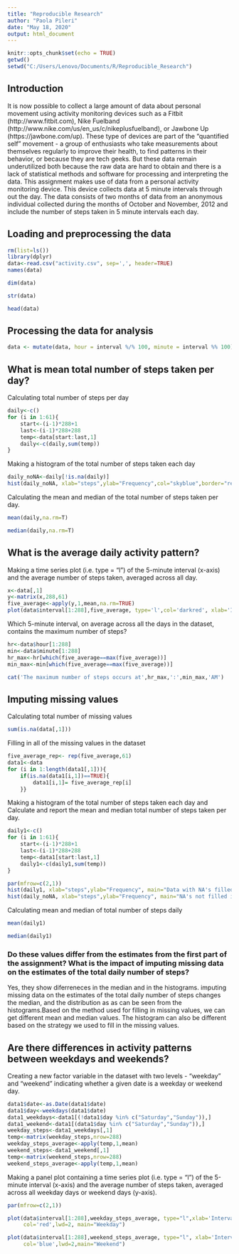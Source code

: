 ```yaml
---
title: "Reproducible Research"
author: "Paola Pileri"
date: "May 18, 2020"
output: html_document
---
```


```r
knitr::opts_chunk$set(echo = TRUE)
getwd()
setwd("C:/Users/Lenovo/Documents/R/Reproducible_Research")
```

## Introduction 

It is now possible to collect a large amount of data about personal movement using activity monitoring devices such as a Fitbit (http://www.fitbit.com), Nike Fuelband (http://www.nike.com/us/en_us/c/nikeplusfuelband), or Jawbone Up (https://jawbone.com/up). These type of devices are part of the "quantified self" movement - a group of enthusiasts who take measurements about themselves regularly to improve their health, to find patterns in their behavior, or because they are tech geeks. But these data remain underutilized both because the raw data are hard to obtain and there is a lack of statistical methods and software for processing and interpreting the data. This assignment makes use of data from a personal activity monitoring device. This device collects data at 5 minute intervals through out the day. The data consists of two months of data from an anonymous individual collected during the months of October and November, 2012 and include the number of steps taken in 5 minute intervals each day.

## Loading and preprocessing the data

```r
rm(list=ls())
library(dplyr)
data<-read.csv("activity.csv", sep=',', header=TRUE)
names(data)
```

```r
dim(data)
```

```r
str(data)
```

```r
head(data)
```

## Processing the data for analysis

```r
data <- mutate(data, hour = interval %/% 100, minute = interval %% 100)
```

## What is mean total number of steps taken per day?

Calculating total number of steps per day

```r
daily<-c()
for (i in 1:61){
    start<-(i-1)*288+1
    last<-(i-1)*288+288
    temp<-data[start:last,1]
    daily<-c(daily,sum(temp))
}
```

Making a histogram of the total number of steps taken each day

```r
daily_noNA<-daily[!is.na(daily)]
hist(daily_noNA, xlab="steps",ylab="Frequency",col="skyblue",border="red", main="Histogram of the total number of steps taken each day")
```

Calculating the mean and median of the total number of steps taken per day.

```r
mean(daily,na.rm=T)
```

```r
median(daily,na.rm=T)
```

## What is the average daily activity pattern?

Making a time series plot (i.e. type = "l") of the 5-minute interval (x-axis) and the average number of steps taken, averaged across all day.

```r
x<-data[,1]
y<-matrix(x,288,61)
five_average<-apply(y,1,mean,na.rm=TRUE)
plot(data$interval[1:288],five_average, type='l',col='darkred', xlab='Intervals',lwd=3, ylab='Average number of steps', main ='Average number of steps taken in 5-minute interval, averaged across all days')
```

Which 5-minute interval, on average across all the days in the dataset, contains the maximum number of steps?

```r
hr<-data$hour[1:288]
min<-data$minute[1:288]
hr_max<-hr[which(five_average==max(five_average))]
min_max<-min[which(five_average==max(five_average))]

cat('The maximum number of steps occurs at',hr_max,':',min_max,'AM')
```

## Imputing missing values

Calculating total number of missing values

```r
sum(is.na(data[,1]))
```

Filling in all of the missing values in the dataset

```r
five_average_rep<- rep(five_average,61)
data1<-data
for (i in 1:length(data1[,1])){
    if(is.na(data1[i,1])==TRUE){
        data1[i,1]= five_average_rep[i]
    }}
```

Making a histogram of the total number of steps taken each day and Calculate and report the mean and median total number of steps taken per day.

```r
daily1<-c()
for (i in 1:61){
    start<-(i-1)*288+1
    last<-(i-1)*288+288
    temp<-data1[start:last,1]
    daily1<-c(daily1,sum(temp))
}

par(mfrow=c(2,1))
hist(daily1, xlab="steps",ylab="Frequency", main="Data with NA's filled in",border='green',col="skyblue")
hist(daily_noNA, xlab="steps",ylab="Frequency", main="NA's not filled in",border='purple',col="gray70",)
```

Calculating mean and median of total number of steps daily

```r
mean(daily1)
```

```r
median(daily1)
```

### Do these values differ from the estimates from the first part of the assignment? What is the impact of imputing missing data on the estimates of the total daily number of steps?

Yes, they show diferreneces in the median and in the histograms. imputing missing data on the estimates of the total daily number of steps changes the median, and the distribution as as can be seen from the histograms.Based on the method used for filling in missing values, we can get different mean and median values. The histogram can also be different based on the strategy we used to fill in the missing values.

## Are there differences in activity patterns between weekdays and weekends?

Creating a new factor variable in the dataset with two levels - "weekday" and "weekend" indicating whether a given date is a weekday or weekend day.

```r
data1$date<-as.Date(data1$date)
data1$day<-weekdays(data1$date)
data1_weekdays<-data1[(!data1$day %in% c("Saturday","Sunday")),]
data1_weekend<-data1[(data1$day %in% c("Saturday","Sunday")),]  
weekday_steps<-data1_weekdays[,1]
temp<-matrix(weekday_steps,nrow=288)
weekday_steps_average<-apply(temp,1,mean)
weekend_steps<-data1_weekend[,1]
temp<-matrix(weekend_steps,nrow=288)
weekend_steps_average<-apply(temp,1,mean)
```

Making a panel plot containing a time series plot (i.e. type = "l") of the 5-minute interval (x-axis) and the average number of steps taken, averaged across all weekday days or weekend days (y-axis).

```r
par(mfrow=c(2,1))

plot(data$interval[1:288],weekday_steps_average, type="l",xlab='Intervals',ylab="Number of steps",
     col='red',lwd=2, main="Weekday")

plot(data$interval[1:288],weekend_steps_average, type="l", xlab='Intervals',ylab="number of steps",
     col='blue',lwd=2,main="Weekend")
```